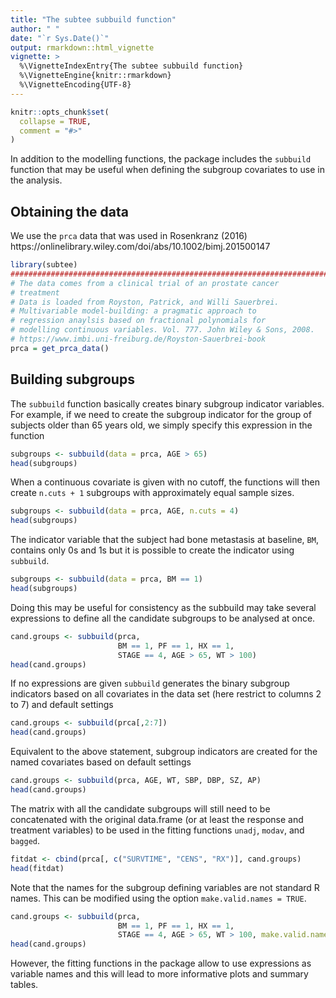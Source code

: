 ```yaml
---
title: "The subtee subbuild function"
author: " "
date: "`r Sys.Date()`"
output: rmarkdown::html_vignette
vignette: >
  %\VignetteIndexEntry{The subtee subbuild function}
  %\VignetteEngine{knitr::rmarkdown}
  %\VignetteEncoding{UTF-8}
---
```


```r
knitr::opts_chunk$set(
  collapse = TRUE,
  comment = "#>"
)
```


In addition to the modelling functions, the package includes the `subbuild` function that may be useful when defining the subgroup covariates to use in the analysis.

## Obtaining the data

We use the `prca` data that was used in Rosenkranz (2016) https://onlinelibrary.wiley.com/doi/abs/10.1002/bimj.201500147

```r
library(subtee)
################################################################################
# The data comes from a clinical trial of an prostate cancer 
# treatment
# Data is loaded from Royston, Patrick, and Willi Sauerbrei. 
# Multivariable model-building: a pragmatic approach to 
# regression anaylsis based on fractional polynomials for 
# modelling continuous variables. Vol. 777. John Wiley & Sons, 2008. 
# https://www.imbi.uni-freiburg.de/Royston-Sauerbrei-book
prca = get_prca_data()

```

## Building subgroups

The `subbuild` function basically creates binary subgroup indicator variables. For example, if we need to create the subgroup indicator for the group of subjects older than 65 years old, we simply specify this expression in the function

```r
subgroups <- subbuild(data = prca, AGE > 65)
head(subgroups)
```

When a continuous covariate is given with no cutoff, the functions will then create `n.cuts + 1` subgroups
with approximately equal sample sizes.

```r
subgroups <- subbuild(data = prca, AGE, n.cuts = 4)
head(subgroups)
```

The indicator variable that the subject had bone metastasis at baseline, `BM`, contains only 0s and 1s but it is possible to create the indicator using `subbuild`.

```r
subgroups <- subbuild(data = prca, BM == 1)
head(subgroups)
```

Doing this may be useful for consistency as the subbuild may take several expressions to define all the candidate subgroups to be analysed at once.

```r
cand.groups <- subbuild(prca, 
                        BM == 1, PF == 1, HX == 1,
                        STAGE == 4, AGE > 65, WT > 100)
head(cand.groups)
```

If no expressions are given `subbuild` generates the binary subgroup indicators based on all covariates in the data set
(here restrict to columns 2 to 7) and default settings
```r
cand.groups <- subbuild(prca[,2:7])
head(cand.groups)
```

Equivalent to the above statement, subgroup indicators are created for the named covariates based on default settings
```r
cand.groups <- subbuild(prca, AGE, WT, SBP, DBP, SZ, AP)
head(cand.groups)
```

The matrix with all the candidate subgroups will still need to be concatenated with the original data.frame (or at least the response and treatment variables) to be used in the fitting functions `unadj`, `modav`, and `bagged`.

```r
fitdat <- cbind(prca[, c("SURVTIME", "CENS", "RX")], cand.groups)
head(fitdat)
```

Note that the names for the subgroup defining variables are not standard R names. This can be modified using the option `make.valid.names = TRUE`.

```r
cand.groups <- subbuild(prca, 
                        BM == 1, PF == 1, HX == 1,
                        STAGE == 4, AGE > 65, WT > 100, make.valid.names = TRUE)
head(cand.groups)
```

However, the fitting functions in the package allow to use expressions as variable names and this will lead to more informative plots and summary tables.
